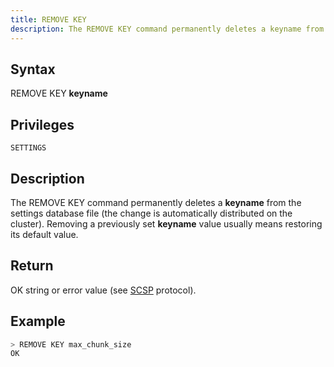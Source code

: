 ```yaml
---
title: REMOVE KEY
description: The REMOVE KEY command permanently deletes a keyname from the settings database file (the change is automatically distributed on the cluster)
---
```


## Syntax

REMOVE KEY **keyname**

## Privileges

```
SETTINGS
```

## Description

The REMOVE KEY command permanently deletes a **keyname** from the settings database file (the change is automatically distributed on the cluster). Removing a previously set **keyname** value usually means restoring its default value.

## Return

OK string or error value (see [SCSP](https://github.com/sqlitecloud/sdk/blob/master/PROTOCOL.md) protocol).

## Example

```bash
> REMOVE KEY max_chunk_size
OK
```
